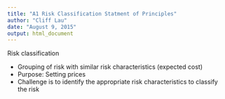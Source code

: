 ```yaml
---
title: "A1 Risk Classification Statment of Principles"
author: "Cliff Lau"
date: "August 9, 2015"
output: html_document
---
```


Risk classification

  * Grouping of risk with similar risk characteristics (expected cost)
  * Purpose: Setting prices
  * Challenge is to identify the appropriate risk characteristics to classify the risk
